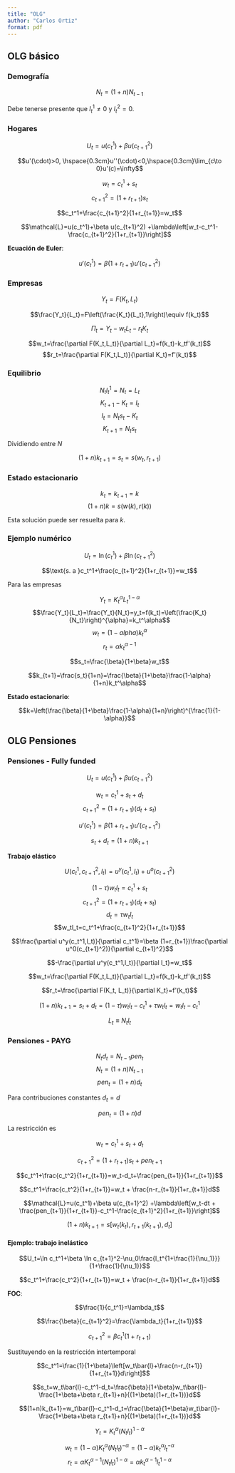 ```yaml
---
title: "OLG"
author: "Carlos Ortiz"
format: pdf
---
```


## OLG básico

### Demografía

$$N_t=(1+n)N_{t-1}$$

Debe tenerse presente que $l_t^1\neq 0$ y $l_t^2=0$.

### Hogares

$$U_t=u(c_t^1)+\beta u(c_{t+1}^2)$$

$$u'(\cdot)>0, \hspace{0.3cm}u''(\cdot)<0,\hspace{0.3cm}\lim_{c\to 0}u'(c)=\infty$$

$$w_t=c_t^1+s_t$$
$$c_{t+1}^2=(1+r_{t+1})s_t$$

$$c_t^1+\frac{c_{t+1}^2}{1+r_{t+1}}=w_t$$

$$\mathcal{L}=u(c_t^1)+\beta u(c_{t+1}^2) +\lambda\left[w_t-c_t^1-\frac{c_{t+1}^2}{1+r_{t+1}}\right]$$

**Ecuación de Euler**:

$$u'(c_t^1)=\beta(1+r_{t+1})u'(c_{t+1}^2)$$

### Empresas

$$Y_t=F(K_t,L_t)$$

$$\frac{Y_t}{L_t}=F\left(\frac{K_t}{L_t},1\right)\equiv f(k_t)$$

$$\Pi_t=Y_t-w_tL_t-r_tK_t$$

$$w_t=\frac{\partial F(K_t,L_t)}{\partial L_t}=f(k_t)-k_tf'(k_t)$$
$$r_t=\frac{\partial F(K_t,L_t)}{\partial K_t}=f'(k_t)$$


### Equilibrio

$$N_tl_t^1=N_t=L_t$$
$$K_{t+1}-K_t=I_t$$
$$I_t=N_ts_t-K_t$$
$$K_{t+1}=N_ts_t$$

Dividiendo entre $N$

$$(1+n)k_{t+1}=s_t=s(w_t,r_{t+1})$$

### Estado estacionario

$$k_t=k_{t+1}=k$$
$$(1+n)k=s(w(k),r(k))$$

Esta solución puede ser resuelta para $k$.

### Ejemplo numérico

$$U_t=\ln (c_t^1)+\beta\ln(c_{t+1}^2)$$

$$\text{s. a }c_t^1+\frac{c_{t+1}^2}{1+r_{t+1}}=w_t$$

Para las empresas

$$Y_t=K_t^\alpha L_t^{1-\alpha}$$
$$\frac{Y_t}{L_t}=\frac{Y_t}{N_t}=y_t=f(k_t)=\left(\frac{K_t}{N_t}\right)^{\alpha}=k_t^\alpha$$
$$w_t=(1-alpha)k_t^\alpha$$
$$r_t=\alpha k_t^{\alpha-1}$$

$$s_t=\frac{\beta}{1+\beta}w_t$$

$$k_{t+1}=\frac{s_t}{1+n}=\frac{\beta}{1+\beta}\frac{1-\alpha}{1+n}k_t^\alpha$$

**Estado estacionario**:

$$k=\left(\frac{\beta}{1+\beta}\frac{1-\alpha}{1+n}\right)^{\frac{1}{1-\alpha}}$$

## OLG Pensiones

### Pensiones - Fully funded

$$U_t=u(c_t^1)+\beta u(c_{t+1}^2)$$

$$w_t=c_t^1+s_t+d_t$$
$$c_{t+1}^2=(1+r_{t+1})(d_t+s_t)$$

$$u'(c_t^1)=\beta(1+r_{t+1})u'(c_{t+1}^2)$$

$$s_t+d_t=(1+n)k_{t+1}$$

**Trabajo elástico**

$$U(c_t^1,c_{t+1}^2,l_t)=u^y(c_t^1,l_t)+u^o(c_{t+1}^2)$$

$$(1-\tau)w_tl_t=c_t^1+s_t$$
$$c_{t+1}^2=(1+r_{t+1})(d_t+s_t)$$
$$d_t=\tau w_t l_t$$
$$w_tl_t=c_t^1+\frac{c_{t+1}^2}{1+r_{t+1}}$$

$$\frac{\partial u^y(c_t^1,l_t)}{\partial c_t^1}=\beta (1+r_{t+1})\frac{\partial u^0(c_{t+1}^2)}{\partial c_{t+1}^2}$$

$$-\frac{\partial u^y(c_t^1,l_t)}{\partial l_t}=w_t$$

$$w_t=\frac{\partial F(K_t,L_t)}{\partial L_t}=f(k_t)-k_tf'(k_t)$$

$$r_t=\frac{\partial F(K_t, L_t)}{\partial K_t}=f'(k_t)$$

$$(1+n)k_{t+1}=s_t+d_t=(1-\tau)w_tl_t-c_t^1+\tau w_t l_t=w_tl_t-c_t^1$$

$$L_t\equiv N_t l_t$$

### Pensiones - PAYG

$$N_td_t=N_{t-1}pen_t$$
$$N_t=(1+n)N_{t-1}$$
$$pen_t=(1+n)d_t$$

Para contribuciones constantes $d_t=d$

$$pen_t=(1+n)d$$

La restricción es

$$w_t=c_t^1+s_t+d_t$$

$$c_{t+1}^2=(1+r_{t+1})s_t+pen_{t+1}$$

$$c_t^1+\frac{c_t^2}{1+r_{t+1}}=w_t-d_t+\frac{pen_{t+1}}{1+r_{t+1}}$$

$$c_t^1+\frac{c_t^2}{1+r_{t+1}}=w_t + \frac{n-r_{t+1}}{1+r_{t+1}}d$$



$$\mathcal{L}=u(c_t^1)+\beta u(c_{t+1}^2) +\lambda\left[w_t-dt + \frac{pen_{t+1}}{1+r_{t+1}}-c_t^1-\frac{c_{t+1}^2}{1+r_{t+1}}\right]$$

$$(1+n)k_{t+1}=s[w_t(k_t), r_{t+1}(k_{t+1}), d_t]$$

#### Ejemplo: trabajo inelástico

$$U_t=\ln c_t^1+\beta \ln c_{t+1}^2-\nu_0\frac{l_t^{1+\frac{1}{\nu_1}}}{1+\frac{1}{\nu_1}}$$

$$c_t^1+\frac{c_t^2}{1+r_{t+1}}=w_t + \frac{n-r_{t+1}}{1+r_{t+1}}d$$

**FOC**:

$$\frac{1}{c_t^1}=\lambda_t$$

$$\frac{\beta}{c_{t+1}^2}=\frac{\lambda_t}{1+r_{t+1}}$$

$$c_{t+1}^2=\beta c_t^1(1+r_{t+1})$$

Sustituyendo en la restricción intertemporal

$$c_t^1=\frac{1}{1+\beta}\left[w_t\bar{l}+\frac{n-r_{t+1}}{1+r_{t+1}}d\right]$$

$$s_t=w_t\bar{l}-c_t^1-d_t=\frac{\beta}{1+\beta}w_t\bar{l}-\frac{1+\beta+\beta r_{t+1}+n}{(1+\beta)(1+r_{t+1})}d$$

$$(1+n)k_{t+1}=w_t\bar{l}-c_t^1-d_t=\frac{\beta}{1+\beta}w_t\bar{l}-\frac{1+\beta+\beta r_{t+1}+n}{(1+\beta)(1+r_{t+1})}d$$

$$Y_t=K_t^\alpha(N_t l_t)^{1-\alpha}$$

$$w_t=(1-\alpha)K_t^\alpha(N_tl_t)^{-\alpha}=(1-\alpha)k_t^\alpha l_t^{-\alpha}$$
$$r_t=\alpha K_t^{\alpha-1}(N_tl_t)^{1-\alpha}=\alpha k_t^{\alpha-1}l_t^{1-\alpha}$$
